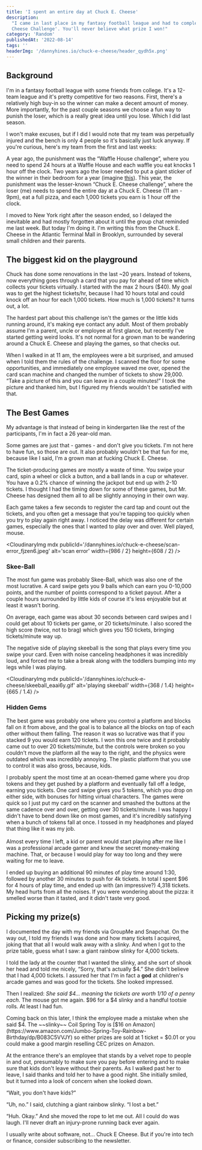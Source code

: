 ```yaml
---
title: 'I spent an entire day at Chuck E. Cheese'
description:
  "I came in last place in my fantasy football league and had to complete the 'Chuck E.
  Cheese Challenge'. You'll never believe what prize I won!"
category: 'Random'
publishedAt: '2022-08-14'
tags: ''
headerImg: '/dannyhines.io/chuck-e-cheese/header_qydh5x.png'
---
```


<CloudinaryImg
  mdx
  publicId='/dannyhines.io/chuck-e-cheese/header_qydh5x.png'
  alt='Header'
  width={1198}
  height={856}
/>

## Background

I'm in a fantasy football league with some friends from college. It's a 12-team league and
it's pretty competitive for two reasons. First, there's a relatively high buy-in so the
winner can make a decent amount of money. More importantly, for the past couple seasons we
choose a fun way to punish the loser, which is a really great idea until you lose. Which I
did last season.

I won't make excuses, but if I did I would note that my team was perpetually injured and the
bench is only 4 people so it's basically just luck anyway. If you're curious, here's my team
from the first and last weeks:

<MdxRow>
  <MdxCol>
    <CloudinaryImg
      mdx
      publicId='/dannyhines.io/chuck-e-cheese/roster-week-1_lsyjzi.png'
      alt='week 1 roster'
      width={679}
      height={818}
    />
  </MdxCol>
  <MdxCol>
    <CloudinaryImg
      mdx
      publicId='/dannyhines.io/chuck-e-cheese/roster-week-16_vtbm4q.png'
      alt='week 16 roster'
      width={682}
      height={814}
    />
  </MdxCol>
</MdxRow>

A year ago, the punishment was the “Waffle House challenge”, where you need to spend 24
hours at a Waffle House and each waffle you eat knocks 1 hour off the clock. Two years ago
the loser needed to put a giant sticker of the winner in their bedroom for a year (imagine
[this](https://m.media-amazon.com/images/I/71BLO8U6ZoS._AC_SL1500_.jpg)). This year, the
punishment was the lesser-known “Chuck E. Cheese challenge”, where the loser (me) needs to
spend the entire day at a Chuck E. Cheese (11 am - 9pm), eat a full pizza, and each 1,000
tickets you earn is 1 hour off the clock.

I moved to New York right after the season ended, so I delayed the inevitable and had mostly
forgotten about it until the group chat reminded me last week. But today I'm doing it. I'm
writing this from the Chuck E. Cheese in the Atlantic Terminal Mall in Brooklyn, surrounded
by several small children and their parents.

## The biggest kid on the playground

Chuck has done some renovations in the last ~20 years. Instead of tokens, now everything
goes through a card that you pay for ahead of time which collects your tickets virtually. I
started with the max 2 hours ($40). My goal was to get the highest tickets/hr, because I had
10 hours total and could knock off an hour for each 1,000 tickets. How much is 1,000
tickets? It turns out, a lot.

The hardest part about this challenge isn't the games or the little kids running around,
it's making eye contact any adult. Most of them probably assume I'm a parent, uncle or
employee at first glance, but recently I've started getting weird looks. It's not normal for
a grown man to be wandering around a Chuck E. Cheese and playing the games, so that checks
out.

When I walked in at 11 am, the employees were a bit surprised, and amused when I told them
the rules of the challenge. I scanned the floor for some opportunities, and immediately one
employee waved me over, opened the card scan machine and changed the number of tickets to
show 29,000. “Take a picture of this and you can leave in a couple minutes!” I took the
picture and thanked him, but I figured my friends wouldn't be satisfied with that.

<MdxRow>
  <MdxCol>
    <CloudinaryImg
      mdx
      publicId='/dannyhines.io/chuck-e-cheese/ticket-fraud_hkozm7.gif'
      alt='ticket fraud'
      width={460 / 1.2}
      height={640 / 1.2}
    />
  </MdxCol>
  <MdxCol>
    <CloudinaryImg
      mdx
      publicId='/dannyhines.io/chuck-e-cheese/29000-tickets_qi4gi7.png'
      alt='29000 tickets'
      width={1000}
      height={1333}
    />
  </MdxCol>
</MdxRow>

## The Best Games

My advantage is that instead of being in kindergarten like the rest of the participants, I'm
in fact a 26 year-old man.

Some games are just that - games - and don't give you tickets. I'm not here to have fun, so
those are out. It also probably wouldn't be that fun for me, because like I said, I'm a
grown man at fucking Chuck E. Cheese.

The ticket-producing games are mostly a waste of time. You swipe your card, spin a wheel or
click a button, and a ball lands in a cup or whatever. You have a 0.2% chance of winning the
jackpot but end up with 2-10 tickets. I thought I had the timing down for some of these
games, but Mr. Cheese has designed them all to all be slightly annoying in their own way.

<MdxRow>
  <MdxCol>
    <CloudinaryImg
      mdx
      publicId='/dannyhines.io/chuck-e-cheese/big-bass_afkc6t.jpeg'
      alt='big bass lottery wheel'
      width={1000 / 2}
      height={1333 / 2}
    />
  </MdxCol>
  <MdxCol>
    <CloudinaryImg
      mdx
      publicId='/dannyhines.io/chuck-e-cheese/winners-wheel_jd0kyc.jpeg'
      alt='winners wheel'
      width={1000 / 2}
      height={1333 / 2}
    />
  </MdxCol>
</MdxRow>

Each game takes a few seconds to register the card tap and count out the tickets, and you
often get a message that you're tapping too quickly when you try to play again right away. I
noticed the delay was different for certain games, especially the ones that I wanted to play
over and over. Well played, mouse.

<CloudinaryImg
  mdx
  publicId='/dannyhines.io/chuck-e-cheese/scan-error_fjzen6.jpeg'
  alt='scan error'
  width={986 / 2}
  height={608 / 2}
/>

### Skee-Ball

The most fun game was probably Skee-Ball, which was also one of the most lucrative. A card
swipe gets you 9 balls which can earn you 0-10,000 points, and the number of points
correspond to a ticket payout. After a couple hours surrounded by little kids of course it's
less enjoyable but at least it wasn't boring.

<MdxRow>
  <MdxCol>
    <CloudinaryImg
      mdx
      publicId='/dannyhines.io/chuck-e-cheese/skeeball-payout_jyaeet.jpeg'
      alt='skeeball payouts'
      width={1000 / 2}
      height={1333 / 2}
    />
  </MdxCol>
  <MdxCol>
    <CloudinaryImg
      mdx
      publicId='/dannyhines.io/chuck-e-cheese/skeeball-lane_ytdvnd.jpeg'
      alt='Skeeball'
      width={1000 / 2}
      height={1333 / 2}
    />
  </MdxCol>
</MdxRow>

On average, each game was about 30 seconds between card swipes and I could get about 10
tickets per game, or 20 tickets/minute. I also scored the high score (twice, not to brag)
which gives you 150 tickets, bringing tickets/minute way up.

The negative side of playing skeeball is the song that plays every time you swipe your card.
Even with noise canceling headphones it was incredibly loud, and forced me to take a break
along with the toddlers bumping into my legs while I was playing.

<CloudinaryImg
  mdx
  publicId='/dannyhines.io/chuck-e-cheese/skeeball_eaai6y.gif'
  alt='playing skeeball'
  width={368 / 1.4}
  height={665 / 1.4}
/>

### Hidden Gems

The best game was probably one where you control a platform and blocks fall on it from
above, and the goal is to balance all the blocks on top of each other without them falling.
The reason it was so lucrative was that if you stacked 9 you would earn 120 tickets. I won
this one twice and it probably came out to over 20 tickets/minute, but the controls were
broken so you couldn't move the platform all the way to the right, and the physics were
outdated which was incredibly annoying. The plastic platform that you use to control it was
also gross, because, kids.

<MdxRow>
  <MdxCol>
    I probably spent the most time at an ocean-themed game where you drop tokens and they
    get pushed by a platform and eventually fall off a ledge, earning you tickets. One card
    swipe gives you 5 tokens, which you drop on either side, with bonuses for hitting
    virtual characters. The games were quick so I just put my card on the scanner and
    smashed the buttons at the same cadence over and over, getting over 30 tickets/minute. I
    was happy I didn't have to bend down like on most games, and it's incredibly satisfying
    when a bunch of tokens fall at once. I tossed in my headphones and played that thing
    like it was my job. <br />
    <br />
    Almost every time I left, a kid or parent would start playing after me like I was a
    professional arcade gamer and knew the secret money-making machine. That, or because I
    would play for way too long and they were waiting for me to leave.
  </MdxCol>
  <MdxCol>
    <CloudinaryImg
      mdx
      publicId='/dannyhines.io/chuck-e-cheese/ocean-token-game_zevrm6.jpeg'
      alt='Ocean token game'
      width={1000 / 2}
      height={1333 / 2}
    />
  </MdxCol>
</MdxRow>

I ended up buying an additional 90 minutes of play time around 1:30, followed by another 30
minutes to push for 4k tickets. In total I spent $96 for 4 hours of play time, and ended up
with (an impressive?) 4,318 tickets. My head hurts from all the noises. If you were
wondering about the pizza: it smelled worse than it tasted, and it didn't taste very good.

## Picking my prize(s)

I documented the day with my friends via GroupMe and Snapchat. On the way out, I told my
friends I was done and how many tickets I acquired, joking that that all I would walk away
with a slinky. And when I got to the prize table, guess what I saw: a giant rainbow slinky
for 4,000 tickets.

I told the lady at the counter that I wanted the slinky, and she sort of shook her head and
told me nicely, “Sorry, that's actually $4.” She didn't believe that I had 4,000 tickets. I
assured her that I'm in fact a **god** at children's arcade games and was good for the
tickets. She looked impressed.

Then I realized: _She said $4... meaning_ t*he tickets are worth 1/10 of a penny each*. The
mouse got me again. $96 for a $4 slinky and a handful tootsie rolls. At least I had fun.

<GrayBox>
  Coming back on this later, I think the employee made a mistake when she said $4. The
  ~~slinky~~ Coil Spring Toy is [$16 on
  Amazon](https://www.amazon.com/Jumbo-Spring-Toy-Rainbow-Birthday/dp/B083C5VVJY) so either
  prizes are sold at 1 ticket = $0.01 or you could make a good margin reselling CEC prizes
  on Amazon.
</GrayBox>

At the entrance there's an employee that stands by a velvet rope to people in and out,
presumably to make sure you pay before entering and to make sure that kids don't leave
without their parents. As I walked past her to leave, I said thanks and told her to have a
good night. She initially smiled, but it turned into a look of concern when she looked down.

“Wait, you don't have kids?”

“Uh, no.” I said, clutching a giant rainbow slinky. “I lost a bet.”

“Huh. Okay.” And she moved the rope to let me out. All I could do was laugh. I'll never
draft an injury-prone running back ever again.

I usually write about software, not... Chuck E Cheese. But if you're into tech or finance,
consider subscribing to the newsletter.
